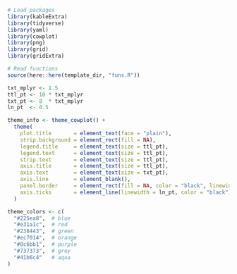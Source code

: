 
```r

# Load packages
library(kableExtra)
library(tidyverse)
library(yaml)
library(cowplot)
library(png)
library(grid)
library(gridExtra)

# Read functions
source(here::here(template_dir, "funs.R"))

```

```r

txt_mplyr <- 1.5
ttl_pt <- 10 * txt_mplyr
txt_pt <- 8  * txt_mplyr
ln_pt  <- 0.5

theme_info <- theme_cowplot() +
  theme(
    plot.title       = element_text(face = "plain"),
    strip.background = element_rect(fill = NA),
    legend.title     = element_text(size = ttl_pt),
    legend.text      = element_text(size = ttl_pt),
    strip.text       = element_text(size = ttl_pt),
    axis.title       = element_text(size = ttl_pt),
    axis.text        = element_text(size = txt_pt),
    axis.line        = element_blank(),
    panel.border     = element_rect(fill = NA, color = "black", linewidth = ln_pt),
    axis.ticks       = element_line(linewidth = ln_pt, color = "black")
  )

theme_colors <- c(
  "#225ea8",  # blue
  "#e31a1c",  # red
  "#238443",  # green
  "#ec7014",  # orange
  "#8c6bb1",  # purple
  "#737373",  # grey
  "#41b6c4"   # aqua
)

```



